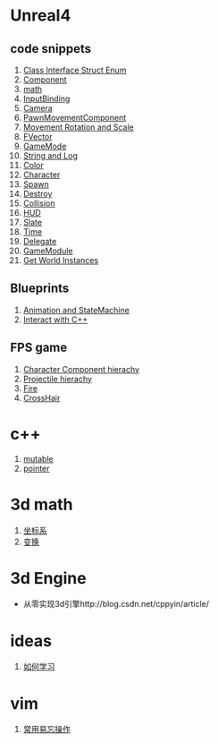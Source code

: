 
= Unreal4 =

== code snippets ==
# [[codeSnippets/Class Interface Struct Enum|Class Interface Struct Enum]]
# [[codeSnippets/Component|Component]]
# [[codeSnippets/math|math]]
# [[codeSnippets/InputBinding|InputBinding]]
# [[codeSnippets/Camera|Camera]]
# [[codeSnippets/PawnMovementComponent|PawnMovementComponent]]
# [[codeSnippets/Movement Rotation and Scale|Movement Rotation and Scale]]
# [[codeSnippets/FVector|FVector]]
# [[codeSnippets/GameMode|GameMode]]
# [[codeSnippets/String and Log|String and Log]]
# [[codeSnippets/Color|Color]]
# [[codeSnippets/Character|Character]]
# [[codeSnippets/Spawn|Spawn]]
# [[codeSnippets/Destroy|Destroy]]
# [[codeSnippets/Collision|Collision]]
# [[codeSnippets/HUD|HUD]]
# [[codeSnippets/Slate|Slate]]
# [[codeSnippets/Time|Time]]
# [[codeSnippets/Delegate|Delegate]]
# [[codeSnippets/GameModule|GameModule]]
# [[codeSnippets/Get World Instances|Get World Instances]]

== Blueprints ==
# [[Blueprints/Animation and StateMachine|Animation and StateMachine]]
# [[Blueprints/Interact with C++|Interact with C++]]

== FPS game ==
# [[FPSGame/Character Component hierachy|Character Component hierachy]]
# [[FPSGame/Projectile hierachy|Projectile hierachy]]
# [[FPSGame/Fire|Fire]]
# [[FPSGame/Crosshair|CrossHair]]

= c++ =
# [[c++/mutable|mutable]]
# [[c++/pointer|pointer]]

= 3d math =
# [[3dMath/coordinator|坐标系]]
# [[3dMath/Transform|变换]]

= 3d Engine =
* 从零实现3d引擎http://blog.csdn.net/cppyin/article/

= ideas =
# [[ideas/how to learn|如何学习]]

= vim =
# [[vim/operations|常用易忘操作]]
